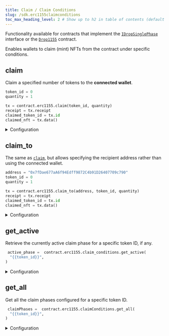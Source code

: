 ```yaml
---
title: Claim / Claim Conditions
slug: /sdk.erc1155claimconditions
toc_max_heading_level: 2 # Show up to h2 in table of contents (default is up to h3)
---
```


Functionality available for contracts that implement the
[`IDropSinglePhase`](/contracts/IDropSinglePhase) interface or the
[`Drop1155`](/contracts/DropERC1155) contract.

Enables wallets to claim (mint) NFTs from the contract under specific conditions.

## claim

Claim a specified number of tokens to the **connected wallet**.

```python
token_id = 0
quantity = 1

tx = contract.erc1155.claim(token_id, quantity)
receipt = tx.receipt
claimed_token_id = tx.id
claimed_nft = tx.data()
```

<details>
<summary>Configuration</summary>
<div>

#### token_id (required)

The token ID of the NFT you want to claim.

Must be an `int`.

#### quantity (required)

The number of tokens to claim.

Must be an `int`.

</div>
</details>

## claim_to

The same as [`claim`](#claim), but allows specifying the recipient
address rather than using the connected wallet.

```python
address = "0x7fDae677aA6f94Edff9872C4b91D26407709c790"
token_id = 0
quantity = 1

tx = contract.erc1155.claim_to(address, token_id, quantity)
receipt = tx.receipt
claimed_token_id = tx.id
claimed_nft = tx.data()
```

<details>
<summary>Configuration</summary>
<div>

#### recipient (required)

The wallet address to receive the claimed tokens.

Must be a `string`.

#### token_id (required)

The token ID of the NFT you want to claim.

Must be an `int`.

#### quantity (required)

The number of tokens to claim.

Must be a `int`.

</div>
</details>

## get_active

Retrieve the currently active claim phase for a specific token ID, if any.

```python
 active_phase =  contract.erc1155.claim_conditions.get_active(
  "{{token_id}}",
)
```

<details>
<summary>Configuration</summary>
<div>

#### token_id (required)

The token ID of the NFT you want to get the claim conditions for.

Must be an `int`.

### Return Value

If there is no active claim phase, returns `undefined`.

If a claim condition is active, returns a `ClaimCondition` object containing the following properties:

```typescript
{
  maxClaimableSupply: string
  startTime: Date
  price: BigNumber
  currencyAddress: string
  maxClaimablePerWallet: string
  waitInSeconds: BigNumber
  merkleRootHash: string | number[]
  availableSupply: string
  currentMintSupply: string
  currencyMetadata: {
      symbol: string
      value: BigNumber
      name: string
      decimals: number
      displayValue: string
  }
  metadata?: {
      [x: string]: unknown
      name?: string | undefined
  } | undefined
  snapshot?: {
      price?: string | undefined
      currencyAddress?: string | undefined
      address: string
      maxClaimable: string
  }[] | null | undefined
}
```

</div>
</details>

## get_all

Get all the claim phases configured for a specific token ID.

```python
 claimPhases =  contract.erc1155.claimConditions.get_all(
  "{{token_id}}",
)
```

<details>
<summary>Configuration</summary>
<div>

#### token_id (required)

The token ID of the NFT you want to get the claim conditions for.

Must be an `int`.

### Return Value

Returns a list of `ClaimCondition` objects.

```python
{
  maxClaimableSupply: string
  startTime: Date
  price: BigNumber
  currencyAddress: string
  maxClaimablePerWallet: string
  waitInSeconds: BigNumber
  merkleRootHash: string | number[]
  availableSupply: string
  currentMintSupply: string
  currencyMetadata: {
      symbol: string
      value: BigNumber
      name: string
      decimals: number
      displayValue: string
  }
  metadata?: {
      [x: string]: unknown
      name?: string | undefined
  } | undefined
  snapshot?: {
      price?: string | undefined
      currencyAddress?: string | undefined
      address: string
      maxClaimable: string
  }[] | null | undefined
}[]
```

</div>
</details>